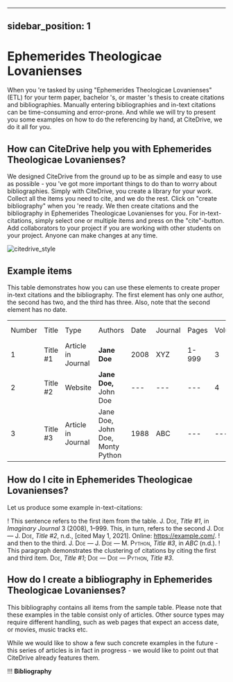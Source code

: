 
---
sidebar_position: 1
---

# Ephemerides Theologicae Lovanienses

When you 're tasked by using "Ephemerides Theologicae Lovanienses" (ETL) for your term paper, bachelor 's, or master 's thesis to create citations and bibliographies.
Manually entering bibliographies and in-text citations can be time-consuming and error-prone. And while we will try to present you some examples on how to do the referencing by hand, at CiteDrive, we do it all for you.

<!---
## About  Ephemerides Theologicae Lovanienses

* Title: Ephemerides Theologicae Lovanienses
* Short Title (Id): ETL)
* Authors: Ephemerides Theologicae Lovanienses
* Download: Ephemerides Theologicae Lovanienses
 --->

## How can CiteDrive help you with Ephemerides Theologicae Lovanienses?

We designed CiteDrive from the ground up to be as simple and easy to use as possible - you 've got more important things to do than to worry about bibliographies. Simply with CiteDrive, you create a library for your work. Collect all the items you need to cite, and we do the rest. Click on "create bibliography" when you 're ready. We then create citations and the bibliography in Ephemerides Theologicae Lovanienses for you. For in-text-citations, simply select one or multiple items and press on the "cite"-button. Add collaborators to your project if you are working with other students on your project. Anyone can make changes at any time.


![citedrive_style](images/ephemerides-theologicae-lovanienses.svg "Choose Ephemerides Theologicae Lovanienses in the CiteDrive App")


## Example items

This table demonstrates how you can use these elements to create proper in-text citations and the bibliography. The first element has only one author, the second has two, and the third has three. Also, note that the second element has no date.


<table>
  <tr>
   <td>Number
   </td>
   <td>Title
   </td>
   <td>Type
   </td>
   <td>Authors
   </td>
   <td>Date
   </td>
   <td>Journal
   </td>
   <td>Pages
   </td>
   <td>Volume
   </td>
   <td>Issue
   </td>
   <td>Access Date
   </td>
  </tr>
  <tr>
   <td>1
   </td>
   <td>Title #1
   </td>
   <td>Article in Journal
   </td>
   <td><strong>Jane Doe</strong>
   </td>
   <td>2008
   </td>
   <td>XYZ
   </td>
   <td>1-999
   </td>
   <td>3
   </td>
   <td>2
   </td>
   <td>--
   </td>
  </tr>
  <tr>
   <td>
2
   </td>
   <td>Title #2
   </td>
   <td>Website
   </td>
   <td><strong>Jane Doe, </strong>John Doe
   </td>
   <td>---
   </td>
   <td>---
   </td>
   <td>---
   </td>
   <td>4
   </td>
   <td>---
   </td>
   <td>2020-05-01
   </td>
  </tr>
  <tr>
   <td>3
   </td>
   <td>Title #3
   </td>
   <td>Article in Journal
   </td>
   <td>Jane Doe, John Doe, Monty Python
   </td>
   <td>1988
   </td>
   <td>ABC
   </td>
   <td>---
   </td>
   <td>---
   </td>
   <td>16
   </td>
   <td>---
   </td>
  </tr>
</table>



## How do I cite in  Ephemerides Theologicae Lovanienses?

Let us produce some example in-text-citations:

! This sentence refers to the first item from the table. <span style="font-variant:small-caps;">J. Doe</span>, <i>Title #1</i>, in <i>Imaginary Journal</i> 3 (2008), 1–999. This, in turn, refers to the second <span style="font-variant:small-caps;">J. Doe — J. Doe</span>, <i>Title #2</i>, n.d., [cited May 1, 2021]. Online: https://example.com/.
! and then to the third.  <span style="font-variant:small-caps;">J. Doe — J. Doe — M. Python</span>, <i>Title #3</i>, in <i>ABC</i> (n.d.).
! This paragraph demonstrates the clustering of citations by citing the first and third item. <span style="font-variant:small-caps;">Doe</span>, <i>Title #1</i>; <span style="font-variant:small-caps;">Doe — Doe — Python</span>, <i>Title #3</i>.



## How do I create a bibliography in Ephemerides Theologicae Lovanienses?

This bibliography contains all items from the sample table. Please note that these examples in the table consist only of articles. Other source types may require different handling, such as web pages that expect an access date, or movies, music tracks etc.

While we would like to show a few such concrete examples in the future - this series of articles is in fact in progress - we would like to point out that CiteDrive already features them.


!!! **Bibliography**


```
        